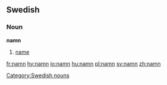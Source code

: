 ==Swedish==
===Noun===
{{sv-noun|gender=Neuter|namn|namnet|namn|namnen|namns|namnets|namns|namnens}}
'''namn''' 

# [[name]]


[[Category:Swedish nouns]]

[[fr:namn]]
[[hy:namn]]
[[io:namn]]
[[hu:namn]]
[[pl:namn]]
[[sv:namn]]
[[zh:namn]]